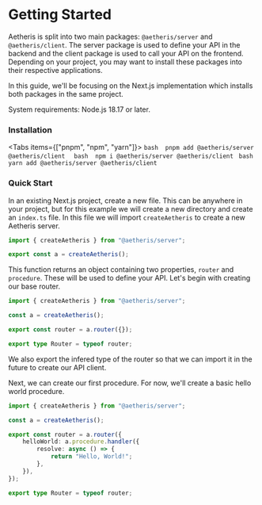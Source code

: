 
# Getting Started

Aetheris is split into two main packages: `@aetheris/server` and `@aetheris/client`. The server package is used to define your API
in the backend and the client package is used to call your API on the frontend. Depending on your project, you may want to install
these packages into their respective applications.

In this guide, we'll be focusing on the Next.js implementation which installs both packages in the same project.

<Callout type="info" emoji="ℹ️">
    System requirements: Node.js 18.17 or later.
</Callout>

### Installation

<Tabs items={["pnpm", "npm", "yarn"]}>
    <Tab>
      ```bash 
      pnpm add @aetheris/server @aetheris/client 
      ```
    </Tab>
    <Tab>
      ```bash 
      npm i @aetheris/server @aetheris/client
      ```
    </Tab>
    <Tab>
      ```bash 
      yarn add @aetheris/server @aetheris/client
      ```
    </Tab>
</Tabs>

### Quick Start

In an existing Next.js project, create a new file. This can be anywhere in your project, but for this example we will create a
new directory and create an `index.ts` file. In this file we will import `createAetheris` to create a new Aetheris server.

```ts filename="src/server/index.ts" {3} copy
import { createAetheris } from "@aetheris/server";

export const a = createAetheris();
```

This function returns an object containing two properties, `router` and `procedure`. These will be used to define your API. Let's 
begin with creating our base router.

```ts filename="src/server/index.ts" {5-7} copy
import { createAetheris } from "@aetheris/server";

const a = createAetheris();

export const router = a.router({});

export type Router = typeof router;
```

We also export the infered type of the router so that we can import it in the future to create our API client.

Next, we can create our first procedure. For now, we'll create a basic hello world procedure.

```ts filename="src/server/index.ts" {6-10} copy
import { createAetheris } from "@aetheris/server";

const a = createAetheris();

export const router = a.router({
    helloWorld: a.procedure.handler({
        resolve: async () => {
            return "Hello, World!";
        },
    }),
});

export type Router = typeof router;
```